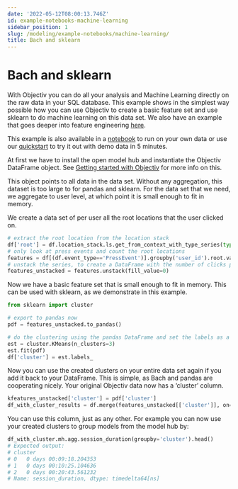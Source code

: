 ```yaml
---
date: '2022-05-12T08:00:13.746Z'
id: example-notebooks-machine-learning
sidebar_position: 1
slug: /modeling/example-notebooks/machine-learning/
title: Bach and sklearn
---
```


# Bach and sklearn

With Objectiv you can do all your analysis and Machine Learning directly on the raw data in your SQL database.
This example shows in the simplest way possible how you can use Objectiv to create a basic feature set and use
sklearn to do machine learning on this data set. We also have an example that goes deeper into
feature engineering [here](/modeling/example-notebooks/feature-engineering.mdx).

This example is also available in a [notebook](https://github.com/objectiv/objectiv-analytics/blob/main/notebooks/sklearn-example.ipynb)
to run on your own data or use our
[quickstart](https://objectiv.io/docs/home/quickstart-guide/) to try it out with demo data in 5 minutes.

At first we have to install the open model hub and instantiate the Objectiv DataFrame object. See
[Getting started with Objectiv](/modeling/example-notebooks/index.mdx) for more info on this.

This object points to all data in the data set. Without any aggregation, this dataset is too large to
for pandas and sklearn. For the data set that we need, we aggregate to user level, at which point it is
small enough to fit in memory.

We create a data set of per user all the root locations that the user clicked on.

```python
# extract the root location from the location stack
df['root'] = df.location_stack.ls.get_from_context_with_type_series(type='RootLocationContext', key='id')
# only look at press events and count the root locations
features = df[(df.event_type=='PressEvent')].groupby('user_id').root.value_counts()
# unstack the series, to create a DataFrame with the number of clicks per root location as columns
features_unstacked = features.unstack(fill_value=0)
```

Now we have a basic feature set that is small enough to fit in memory. This can be used with sklearn, as we
demonstrate in this example.

```python
from sklearn import cluster

# export to pandas now
pdf = features_unstacked.to_pandas()

# do the clustering using the pandas DataFrame and set the labels as a column to that DataFrame
est = cluster.KMeans(n_clusters=3)
est.fit(pdf)
df['cluster'] = est.labels_
```

Now you can use the created clusters on your entire data set again if you add it back to your DataFrame.
This is simple, as Bach and pandas are cooperating nicely. Your original Objectiv data now has a ‘cluster’
column.

```python
kfeatures_unstacked['cluster'] = pdf['cluster']
df_with_cluster_results = df.merge(features_unstacked[['cluster']], on='user_id')
```

You can use this column, just as any other. For example you can now use your created clusters to group models
from the model hub by:

```python
df_with_cluster.mh.agg.session_duration(groupby='cluster').head()
# Expected output:
# cluster
# 0   0 days 00:09:18.204353
# 1   0 days 00:10:25.104636
# 2   0 days 00:20:43.561232
# Name: session_duration, dtype: timedelta64[ns]
```
